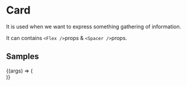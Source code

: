 
<Meta title="Components/Layout/Card" component={Card} />

# Card

It is used when we want to express something gathering of information.

It can contains `<Flex />`props & `<Spacer />`props.

<ArgsTable of={Card} />

## Samples

<Canvas>
  <Story
    name="example"
    args={{
      p: 3,
      children: "contents",
    }}
  >
    {(args) => (
      <div style={{ backgroundColor: "silver", padding: "10px" }}>
        <Card {...args} />
      </div>
    )}
  </Story>
</Canvas>
